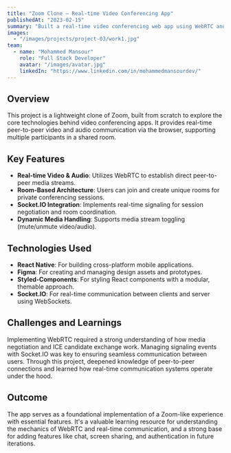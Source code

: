 ---
title: "Zoom Clone — Real-time Video Conferencing App"
publishedAt: "2023-02-15"
summary: "Built a real-time video conferencing web app using WebRTC and Socket.IO, enabling peer-to-peer video/audio communication and room-based interactions."
images:
  - "/images/projects/project-03/work1.jpg"
team:
  - name: "Mohammed Mansour"
    role: "Full Stack Developer"
    avatar: "/images/avatar.jpg"
    linkedIn: "https://www.linkedin.com/in/mohammedmansourdev/"
---

## Overview

This project is a lightweight clone of Zoom, built from scratch to explore the core technologies behind video conferencing apps. It provides real-time peer-to-peer video and audio communication via the browser, supporting multiple participants in a shared room.

## Key Features

- **Real-time Video & Audio**: Utilizes WebRTC to establish direct peer-to-peer media streams.
- **Room-Based Architecture**: Users can join and create unique rooms for private conferencing sessions.
- **Socket.IO Integration**: Implements real-time signaling for session negotiation and room coordination.
- **Dynamic Media Handling**: Supports media stream toggling (mute/unmute video/audio).

## Technologies Used

- **React Native**: For building cross-platform mobile applications.
- **Figma**: For creating and managing design assets and prototypes.
- **Styled-Components**: For styling React components with a modular, themable approach.
- **Socket.IO**: For real-time communication between clients and server using WebSockets.

## Challenges and Learnings

Implementing WebRTC required a strong understanding of how media negotiation and ICE candidate exchange work. Managing signaling events with Socket.IO was key to ensuring seamless communication between users. Through this project, deepened knowledge of peer-to-peer connections and learned how real-time communication systems operate under the hood.

## Outcome

The app serves as a foundational implementation of a Zoom-like experience with essential features. It's a valuable learning resource for understanding the mechanics of WebRTC and real-time communication, and a strong base for adding features like chat, screen sharing, and authentication in future iterations.
